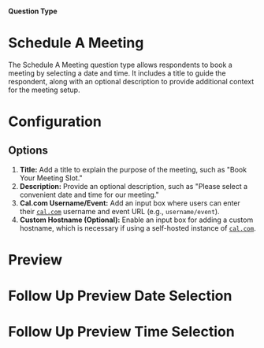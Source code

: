 
#### Question Type

# Schedule A Meeting

The Schedule A Meeting question type allows respondents to book a meeting by selecting a date and time. It includes a title to guide the respondent, along with an optional description to provide additional context for the meeting setup.

<MdxImage
  src={ScheduleCall}
  alt="Overview of Schedule question type"
  quality="100"
  className="max-w-full rounded-lg sm:max-w-3xl"
/>

# Configuration

## Options

1. **Title:** Add a title to explain the purpose of the meeting, such as "Book Your Meeting Slot."
2. **Description:** Provide an optional description, such as "Please select a convenient date and time for our meeting."
3. **Cal.com Username/Event:** Add an input box where users can enter their [`cal.com`](https://cal.com/) username and event URL (e.g., `username/event`).
4. **Custom Hostname (Optional):** Enable an input box for adding a custom hostname, which is necessary if using a self-hosted instance of [`cal.com`](https://cal.com/docs/self-hosting/installation).

# Preview

<MdxImage
  src={ScheduleCallPreview}
  alt="Perview of Schedule question type"
  quality="100"
  className="max-w-full rounded-lg sm:max-w-md"
/>

# Follow Up Preview Date Selection

<MdxImage
  src={ScheduleCallPreviewDate}
  alt="Perview of Schedule question type when date getting selected"
  quality="100"
  className="max-w-full rounded-lg sm:max-w-md"
/>

# Follow Up Preview Time Selection

<MdxImage
  src={ScheduleCallPreviewTime}
  alt="Perview of Schedule question type when time getting selected"
  quality="100"
  className="max-w-full rounded-lg sm:max-w-md"
/>
